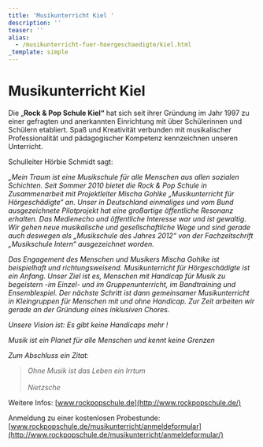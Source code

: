 ```yaml
---
title: 'Musikunterricht Kiel '
description: ''
teaser: ''
alias:
  - /musikunterricht-fuer-hoergeschaedigte/kiel.html
_template: simple
---
```


# Musikunterricht Kiel

Die „**Rock & Pop Schule Kiel“** hat sich seit ihrer Gründung im Jahr 1997 zu einer gefragten und anerkannten Einrichtung mit über Schülerinnen und Schülern etabliert. Spaß und Kreativität verbunden mit musikalischer Professionalität und pädagogischer Kompetenz kennzeichnen unseren Unterricht.

Schulleiter Hörbie Schmidt sagt:

*„Mein Traum ist eine Musikschule für alle Menschen aus allen sozialen Schichten. Seit Sommer 2010 bietet die Rock & Pop Schule in Zusammenarbeit mit Projektleiter Mischa Gohlke „Musikunterricht für Hörgeschädigte“ an. Unser in Deutschland einmaliges und vom Bund ausgezeichnete Pilotprojekt hat eine großartige öffentliche Resonanz erhalten. Das Medienecho und öffentliche Interesse war und ist gewaltig. Wir gehen neue musikalische und gesellschaftliche Wege und sind gerade auch deswegen als „Musikschule des Jahres 2012“ von der Fachzeitschrift „Musikschule Intern“ ausgezeichnet worden.*

*Das Engagement des Menschen und Musikers Mischa Gohlke ist beispielhaft und richtungsweisend. Musikunterricht für Hörgeschädigte ist ein Anfang. Unser Ziel ist es, Menschen mit Handicap für Musik zu begeistern -im Einzel- und im Gruppenunterricht, im Bandtraining und Ensemblespiel. Der nächste Schritt ist dann gemeinsamer Musikunterricht in Kleingruppen für Menschen mit und ohne Handicap. Zur Zeit arbeiten wir gerade an der Gründung eines inklusiven Chores.*

*Unsere Vision ist: Es gibt keine Handicaps mehr !*

*Musik ist ein Planet für alle Menschen und kennt keine Grenzen*

*Zum Abschluss ein Zitat:*

> *Ohne Musik ist das Leben ein Irrtum*\
> \
> *Nietzsche*

Weitere Infos: [www.rockpopschule.de](http://www.rockpopschule.de/)

Anmeldung zu einer kostenlosen Probestunde: [www.rockpopschule.de/musikunterricht/anmeldeformular](http://www.rockpopschule.de/musikunterricht/anmeldeformular/)
